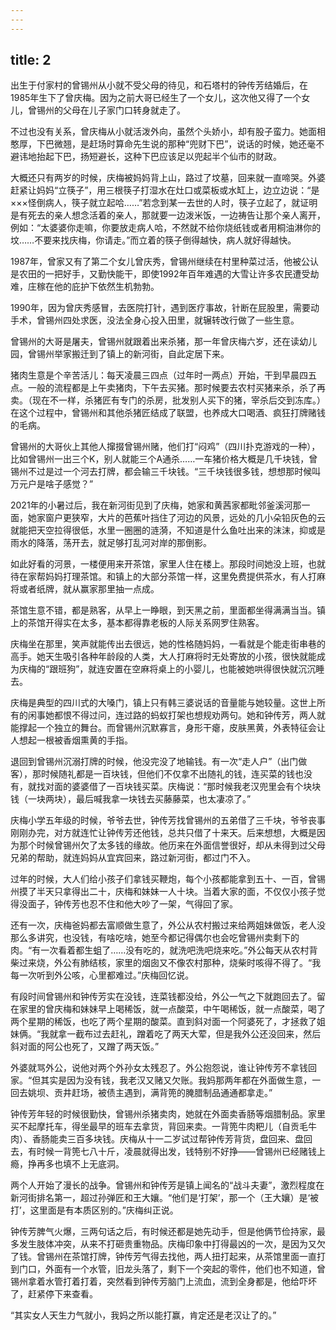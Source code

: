 ```yaml
---
---
---
```

title: 2
---





出生于付家村的曾锡州从小就不受父母的待见，和石塔村的钟传芳结婚后，在1985年生下了曾庆梅。因为之前大哥已经生了一个女儿，这次他又得了一个女儿，曾锡州的父母在儿子家门口转身就走了。

不过也没有关系，曾庆梅从小就活泼外向，虽然个头娇小，却有股子蛮力。她面相憨厚，下巴微翘，是赶场时算命先生说的那种“兜财下巴”，说话的时候，她还毫不避讳地抬起下巴，扬短避长，这种下巴应该足以兜起半个仙市的财政。

大概还只有两岁的时候，庆梅被妈妈背上山，路过了坟墓，回来就一直啼哭。外婆赶紧让妈妈“立筷子”，用三根筷子打湿水在灶口或菜板或水缸上，边立边说：“是×××怪倒病人，筷子就立起哈……”若念到某一去世的人时，筷子立起了，就证明是有死去的亲人想念活着的亲人，那就要一边泼米饭，一边祷告让那个亲人离开，例如：“太婆婆你走嘛，你要放走病人哈，不然就不给你烧纸钱或者用桐油淋你的坟……不要来找庆梅，你请走。”而立着的筷子倒得越快，病人就好得越快。

1987年，曾家又有了第二个女儿曾庆秀，曾锡州继续在村里种菜过活，他被公认是农田的一把好手，又勤快能干，即使1992年百年难遇的大雪让许多农民遭受劫难，庄稼在他的庇护下依然生机勃勃。

1990年，因为曾庆秀感冒，去医院打针，遇到医疗事故，针断在屁股里，需要动手术，曾锡州四处求医，没法全身心投入田里，就辗转改行做了一些生意。

曾锡州的大哥是屠夫，曾锡州就跟着出来杀猪，那一年曾庆梅六岁，还在读幼儿园，曾锡州举家搬迁到了镇上的新河街，自此定居下来。

猪肉生意是个辛苦活儿：每天凌晨三四点（过年时一两点）开始，干到早晨四五点。一般的流程都是上午卖猪肉，下午去买猪。那时候要去农村买猪来杀，杀了再卖。（现在不一样，杀猪匠有专门的杀房，批发别人买下的猪，宰杀后交到冻库。）在这个过程中，曾锡州和其他杀猪匠结成了联盟，也养成大口喝酒、疯狂打牌赌钱的毛病。

曾锡州的大哥伙上其他人撺掇曾锡州赌，他们打“闷鸡”（四川扑克游戏的一种），比如曾锡州一出三个K，别人就能三个A通杀……一车猪价格大概是几千块钱，曾锡州不过是过一个河去打牌，都会输三千块钱。“三千块钱很多钱，想想那时候叫万元户是啥子感觉？”

2021年的小暑过后，我在新河街见到了庆梅，她家和黄茜家都毗邻釜溪河那一面，她家窗户更狭窄，大片的芭蕉叶挡住了河边的风景，远处的几小朵铅灰色的云就能把天空拉得很低，水里一圈圈的涟漪，不知道是什么鱼吐出来的沫沫，抑或是雨水的降落，荡开去，就足够打乱河对岸的那倒影。

如此好看的河景，一楼便用来开茶馆，家里人住在楼上。那段时间她没上班，也就待在家帮妈妈打理茶馆。和镇上的大部分茶馆一样，这里免费提供茶水，有人打麻将或者纸牌，就从赢家那里抽一点成。

茶馆生意不错，都是熟客，从早上一睁眼，到天黑之前，里面都坐得满满当当。镇上的茶馆开得实在太多，基本都得靠老板的人际关系网罗住熟客。

庆梅坐在那里，笑声就能传出去很远，她的性格随妈妈，一看就是个能走街串巷的高手。她天生吸引各种年龄段的人类，大人打麻将时无处寄放的小孩，很快就能成为庆梅的“跟班狗”，就连安置在空麻将桌上的小婴儿，也能被她哄得很快就沉沉睡去。

庆梅是典型的四川式的大嗓门，镇上只有韩三婆说话的音量能与她较量。这世上所有的闲事她都恨不得过问，连过路的蚂蚁打架也想规劝两句。她和钟传芳，两人就能撑起一个独立的舞台。而曾锡州沉默寡言，身形干瘪，皮肤黑黄，外表特征会让人想起一根被香烟熏黄的手指。

退回到曾锡州沉溺打牌的时候，他没完没了地输钱。有一次“走人户”（出门做客），那时候随礼都是一百块钱，但他们不仅拿不出随礼的钱，连买菜的钱也没有，就找对面的婆婆借了一百块钱买菜。庆梅说：“那时候我老汉兜里会有个块块钱（一块两块），最后喊我拿一块钱去买藤藤菜，也太凄凉了。”

庆梅小学五年级的时候，爷爷去世，钟传芳找曾锡州的五弟借了三千块，爷爷丧事刚刚办完，对方就连忙让钟传芳还他钱，总共只借了十来天。后来想想，大概是因为那个时候曾锡州欠了太多钱的缘故。他历来在外面信誉很好，却从未得到过父母兄弟的帮助，就连妈妈从宜宾回来，路过新河街，都过门不入。

过年的时候，大人们给小孩子们拿钱买鞭炮，每个小孩都能拿到五十、一百，曾锡州摸了半天只拿得出二十，庆梅和妹妹一人十块。当着大家的面，不仅仅小孩子觉得没面子，钟传芳也忍不住和他大吵了一架，气得回了家。

还有一次，庆梅爸妈都去富顺做生意了，外公从农村搬过来给两姐妹做饭，老人没那么多讲究，也没钱，有啥吃啥，她至今都记得偶尔也会吃曾锡州卖剩下的肉。“有一次看着都生蛆了……没有吃的，就洗吧洗吧烧来吃。”外公每天从农村背柴过来烧，外公有肺结核，家里的烟囱又不像农村那种，烧柴时咳得不得了。“我每一次听到外公咳，心里都难过。”庆梅回忆说。

有段时间曾锡州和钟传芳实在没钱，连菜钱都没给，外公一气之下就跑回去了。留在家里的曾庆梅和妹妹早上喝稀饭，就一点酸菜，中午喝稀饭，就一点酸菜，喝了两个星期的稀饭，也吃了两个星期的酸菜。直到斜对面一个阿婆死了，才拯救了姐妹俩。“我就拿一截布过去赶礼，蹭着吃了两天大荤，但是我外公还没回来，然后斜对面的阿公也死了，又蹭了两天饭。”

外婆就骂外公，说他对两个外孙女太残忍了。外公抱怨说，谁让钟传芳不拿钱回家。“但其实是因为没有钱，我老汉又赌又欠账。我妈那两年都在外面做生意，一回去姚坝、贡井赶场，被债主遇到，满背篼的腌腊制品通通都拿走。”

钟传芳年轻的时候很勤快，曾锡州杀猪卖肉，她就在外面卖香肠等烟腊制品。家里买不起摩托车，得坐最早的班车去拿货，背回来卖。一背篼牛肉粑儿（自贡毛牛肉）、香肠能卖三百多块钱。庆梅从十一二岁试过帮钟传芳背货，盘回来、盘回去，有时候一背篼七八十斤，凌晨就得出发，钱特别不好挣——曾锡州已经赌钱上瘾，挣再多也填不上无底洞。

两个人开始了漫长的战争。曾锡州和钟传芳是镇上闻名的“战斗夫妻”，激烈程度在新河街排名第一，超过孙弹匠和王大孃。“他们是‘打架’，那一个（王大孃）是‘被打’，这里面是有本质区别的。”庆梅纠正说。

钟传芳脾气火爆，三两句话之后，有时候还都是她先动手，但是他俩节俭持家，最多发生肢体冲突，从来不打砸贵重物品。庆梅印象中打得最凶的一次，是因为又欠了钱。曾锡州在茶馆打牌，钟传芳气得去找他，两人扭打起来，从茶馆里面一直打到门口，外面有一个水管，旧龙头落了，剩下一个突起的零件，他们也不知道，曾锡州拿着水管打着打着，突然看到钟传芳脑门上流血，流到全身都是，他给吓坏了，赶紧停下来查看。

“其实女人天生力气就小，我妈之所以能打赢，肯定还是老汉让了的。”